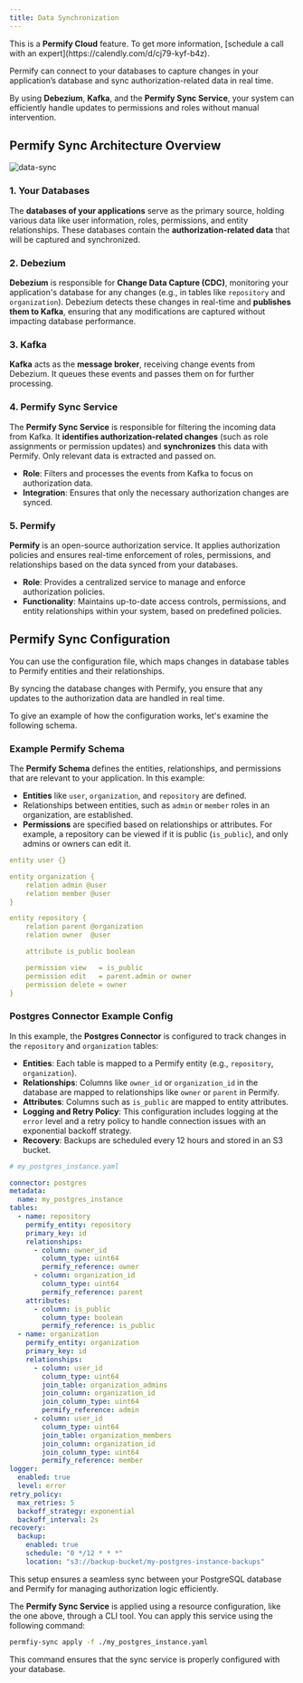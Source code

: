 ```yaml
---
title: Data Synchronization
---
```


<Note>
This is a <strong>Permify Cloud</strong> feature. To get more information, [schedule a call with an expert](https://calendly.com/d/cj79-kyf-b4z).
</Note>

Permify can connect to your databases to capture changes in your application’s database and sync authorization-related data in real time.

By using **Debezium**, **Kafka**, and the **Permify Sync Service**, your system can efficiently handle updates to permissions and roles without manual intervention.

## Permify Sync Architecture Overview

![data-sync](https://github.com/user-attachments/assets/a08ee2f2-7a3d-40df-9751-e8de9b9195d7)

### 1. Your Databases

The **databases of your applications** serve as the primary source, holding various data like user information, roles, permissions, and entity relationships. These databases contain the **authorization-related data** that will be captured and synchronized.

### 2. Debezium 

**Debezium** is responsible for **Change Data Capture (CDC)**, monitoring your application's database for any changes (e.g., in tables like `repository` and `organization`). Debezium detects these changes in real-time and **publishes them to Kafka**, ensuring that any modifications are captured without impacting database performance.

### 3. Kafka 

**Kafka** acts as the **message broker**, receiving change events from Debezium. It queues these events and passes them on for further processing.

### 4. Permify Sync Service

The **Permify Sync Service** is responsible for filtering the incoming data from Kafka. It **identifies authorization-related changes** (such as role assignments or permission updates) and **synchronizes** this data with Permify. Only relevant data is extracted and passed on.

- **Role**: Filters and processes the events from Kafka to focus on authorization data.
- **Integration**: Ensures that only the necessary authorization changes are synced.

### 5. Permify

**Permify** is an open-source authorization service. It applies authorization policies and ensures real-time enforcement of roles, permissions, and relationships based on the data synced from your databases.

- **Role**: Provides a centralized service to manage and enforce authorization policies.
- **Functionality**: Maintains up-to-date access controls, permissions, and entity relationships within your system, based on predefined policies.

## Permify Sync Configuration

You can use the configuration file, which maps changes in database tables to Permify entities and their relationships. 

By syncing the database changes with Permify, you ensure that any updates to the authorization data are handled in real time.

To give an example of how the configuration works, let's examine the following schema.

### Example Permify Schema

The **Permify Schema** defines the entities, relationships, and permissions that are relevant to your application. In this example:

- **Entities** like `user`, `organization`, and `repository` are defined.
- Relationships between entities, such as `admin` or `member` roles in an organization, are established.
- **Permissions** are specified based on relationships or attributes. For example, a repository can be viewed if it is public (`is_public`), and only admins or owners can edit it.

```yaml
entity user {}

entity organization {
    relation admin @user
    relation member @user
}

entity repository {
    relation parent @organization
    relation owner  @user

    attribute is_public boolean

    permission view   = is_public
    permission edit   = parent.admin or owner
    permission delete = owner
}

```

### Postgres Connector Example Config

In this example, the **Postgres Connector** is configured to track changes in the `repository` and `organization` tables:

- **Entities**: Each table is mapped to a Permify entity (e.g., `repository`, `organization`).
- **Relationships**: Columns like `owner_id` or `organization_id` in the database are mapped to relationships like `owner` or `parent` in Permify.
- **Attributes**: Columns such as `is_public` are mapped to entity attributes.
- **Logging and Retry Policy**: This configuration includes logging at the `error` level and a retry policy to handle connection issues with an exponential backoff strategy.
- **Recovery**: Backups are scheduled every 12 hours and stored in an S3 bucket.

```yaml
# my_postgres_instance.yaml

connector: postgres
metadata:
  name: my_postgres_instance
tables:
  - name: repository
    permify_entity: repository
    primary_key: id
    relationships:
      - column: owner_id
        column_type: uint64
        permify_reference: owner
      - column: organization_id
        column_type: uint64
        permify_reference: parent
    attributes:
      - column: is_public
        column_type: boolean
        permify_reference: is_public
  - name: organization
    permify_entity: organization
    primary_key: id
    relationships:
      - column: user_id
        column_type: uint64
        join_table: organization_admins
        join_column: organization_id
        join_column_type: uint64
        permify_reference: admin
      - column: user_id
        column_type: uint64
        join_table: organization_members
        join_column: organization_id
        join_column_type: uint64
        permify_reference: member
logger:
  enabled: true
  level: error
retry_policy:
  max_retries: 5
  backoff_strategy: exponential
  backoff_interval: 2s
recovery:
  backup:
    enabled: true
    schedule: "0 */12 * * *"
    location: "s3://backup-bucket/my-postgres-instance-backups"

```

This setup ensures a seamless sync between your PostgreSQL database and Permify for managing authorization logic efficiently.

The **Permify Sync Service** is applied using a resource configuration, like the one above, through a CLI tool. You can apply this service using the following command:

```bash
permfiy-sync apply -f ./my_postgres_instance.yaml
```

This command ensures that the sync service is properly configured with your database.